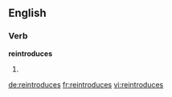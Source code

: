 ==English==

===Verb===
'''reintroduces'''

# {{third-person singular of|[[reintroduce]]}}

[[de:reintroduces]]
[[fr:reintroduces]]
[[vi:reintroduces]]